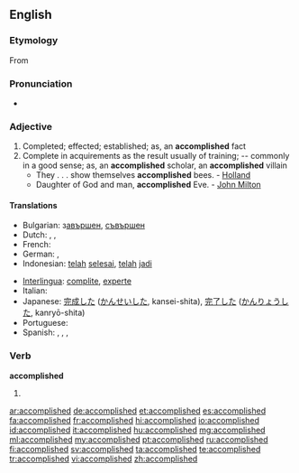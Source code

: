 ==English==

===Etymology===
From {{suffix|accomplish|ed}}

===Pronunciation===
* {{audio|en-us-accomplished.ogg|Audio (US)}}

===Adjective===
{{en-adj}}

# Completed; effected; established; as, an '''accomplished''' fact
# Complete in acquirements as the result usually of training; -- commonly in a good sense; as, an '''accomplished''' scholar, an '''accomplished''' villain
#* They . . . show themselves '''accomplished''' bees. - [[Holland]]
#* Daughter of God and man, '''accomplished''' Eve. - [[w:John Milton|John Milton]]

====Translations====
{{trans-top|completed}}
* Bulgarian: з[[авършен]], [[съвършен]]
* Dutch: {{t+|nl|voldaan}}, {{t-|nl|voldane}}, {{t+|nl|voltrokken}}
* French: {{t+|fr|accompli}}
* German: {{t+|de|erreicht}}, {{t+|de|realisiert}}
* Indonesian: [[telah]] [[selesai]], [[telah]] [[jadi]]
{{trans-mid}}
* [[Interlingua]]: [[complite]], [[experte]]
* Italian: {{t+|it|compiuto}}
* Japanese: [[完成]]した ([[かんせい]]した, kansei-shita), [[完了]]した ([[かんりょう]]した, kanryō-shita)
* Portuguese: {{t+|pt|realizado}}
* Spanish: {{t+|es|logrado}}, {{t-|es|realizado}}, {{t-|es|cumplido}}, {{t|es|consumado}}
{{trans-bottom}}

===Verb===
'''accomplished'''

# {{past of|[[accomplish]]}}

[[ar:accomplished]]
[[de:accomplished]]
[[et:accomplished]]
[[es:accomplished]]
[[fa:accomplished]]
[[fr:accomplished]]
[[hi:accomplished]]
[[io:accomplished]]
[[id:accomplished]]
[[it:accomplished]]
[[hu:accomplished]]
[[mg:accomplished]]
[[ml:accomplished]]
[[my:accomplished]]
[[pt:accomplished]]
[[ru:accomplished]]
[[fi:accomplished]]
[[sv:accomplished]]
[[ta:accomplished]]
[[te:accomplished]]
[[tr:accomplished]]
[[vi:accomplished]]
[[zh:accomplished]]